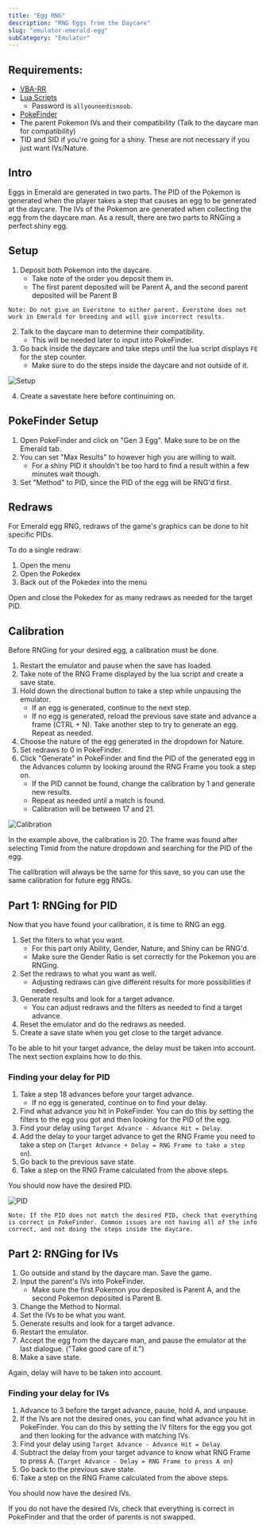 ```yaml
---
title: "Egg RNG"
description: "RNG Eggs from the Daycare"
slug: "emulator-emerald-egg"
subCategory: "Emulator"
---
```


## Requirements:

- [VBA-RR](https://code.google.com/archive/p/vba-rerecording/downloads)
- [Lua Scripts](https://pokerng.forumcommunity.net/?t=56443955&p=396434940)
  - Password is `allyouneedisnoob`.
- [PokeFinder](https://github.com/Admiral-Fish/PokeFinder/releases)
- The parent Pokemon IVs and their compatibility (Talk to the daycare man for compatibility)
- TID and SID if you're going for a shiny. These are not necessary if you just want IVs/Nature.

## Intro

Eggs in Emerald are generated in two parts. The PID of the Pokemon is generated when the player takes a step that causes an egg to be generated at the daycare. The IVs of the Pokemon are generated when collecting the egg from the daycare man. As a result, there are two parts to RNGing a perfect shiny egg.

## Setup

1. Deposit both Pokemon into the daycare.
   - Take note of the order you deposit them in.
   - The first parent deposited will be Parent A, and the second parent deposited will be Parent B

```
Note: Do not give an Everstone to either parent. Everstone does not work in Emerald for breeding and will give incorrect results.
```

2. Talk to the daycare man to determine their compatibility.
   - This will be needed later to input into PokeFinder.
3. Go back inside the daycare and take steps until the lua script displays `FE` for the step counter.
   - Make sure to do the steps inside the daycare and not outside of it.

![Setup](../../images/Emerald/Egg/Setup.png)

4. Create a savestate here before continuining on.

## PokeFinder Setup

1. Open PokeFinder and click on "Gen 3 Egg". Make sure to be on the Emerald tab.
2. You can set "Max Results" to however high you are willing to wait.
   - For a shiny PID it shouldn't be too hard to find a result within a few minutes wait though.
3. Set "Method" to PID, since the PID of the egg will be RNG'd first.

## Redraws

For Emerald egg RNG, redraws of the game's graphics can be done to hit specific PIDs.

To do a single redraw:

1. Open the menu
2. Open the Pokedex
3. Back out of the Pokedex into the menu

Open and close the Pokedex for as many redraws as needed for the target PID.

## Calibration

Before RNGing for your desired egg, a calibration must be done.

1. Restart the emulator and pause when the save has loaded.
2. Take note of the RNG Frame displayed by the lua script and create a save state.
3. Hold down the directional button to take a step while unpausing the emulator.
   - If an egg is generated, continue to the next step.
   - If no egg is generated, reload the previous save state and advance a frame (CTRL + N). Take another step to try to generate an egg. Repeat as needed.
4. Choose the nature of the egg generated in the dropdown for Nature.
5. Set redraws to 0 in PokeFinder.
6. Click "Generate" in PokeFinder and find the PID of the generated egg in the Advances column by looking around the RNG Frame you took a step on.
   - If the PID cannot be found, change the calibration by 1 and generate new results.
   - Repeat as needed until a match is found.
   - Calibration will be between 17 and 21.

![Calibration](../../images/Emerald/Egg/Calibration.png)

In the example above, the calibration is 20. The frame was found after selecting Timid from the nature dropdown and searching for the PID of the egg.

The calibration will always be the same for this save, so you can use the same calibration for future egg RNGs.

## Part 1: RNGing for PID

Now that you have found your calibration, it is time to RNG an egg.

1. Set the filters to what you want.
   - For this part only Ability, Gender, Nature, and Shiny can be RNG'd.
   - Make sure the Gender Ratio is set correctly for the Pokemon you are RNGing.
2. Set the redraws to what you want as well.
   - Adjusting redraws can give different results for more possibilities if needed.
3. Generate results and look for a target advance.
   - You can adjust redraws and the filters as needed to find a target advance.
4. Reset the emulator and do the redraws as needed.
5. Create a save state when you get close to the target advance.

To be able to hit your target advance, the delay must be taken into account. The next section explains how to do this.

### Finding your delay for PID

1. Take a step 18 advances before your target advance.
   - If no egg is generated, continue on to find your delay.
2. Find what advance you hit in PokeFinder. You can do this by setting the filters to the egg you got and then looking for the PID of the egg.
3. Find your delay using `Target Advance - Advance Hit = Delay`.
4. Add the delay to your target advance to get the RNG Frame you need to take a step on (`Target Advance + Delay = RNG Frame to take a step on`).
5. Go back to the previous save state.
6. Take a step on the RNG Frame calculated from the above steps.

You should now have the desired PID.

![PID](../../images/Emerald/Egg/PID.png)

```
Note: If the PID does not match the desired PID, check that everything is correct in PokeFinder. Common issues are not having all of the info correct, and not doing the steps inside the daycare.
```

## Part 2: RNGing for IVs

1. Go outside and stand by the daycare man. Save the game.
2. Input the parent's IVs into PokeFinder.
   - Make sure the first Pokemon you deposited is Parent A, and the second Pokemon deposited is Parent B.
3. Change the Method to Normal.
4. Set the IVs to be what you want.
5. Generate results and look for a target advance.
6. Restart the emulator.
7. Accept the egg from the daycare man, and pause the emulator at the last dialogue. ("Take good care of it.")
8. Make a save state.

Again, delay will have to be taken into account.

### Finding your delay for IVs

1. Advance to 3 before the target advance, pause, hold A, and unpause.
2. If the IVs are not the desired ones, you can find what advance you hit in PokeFinder. You can do this by setting the IV filters for the egg you got and then looking for the advance with matching IVs.
3. Find your delay using `Target Advance - Advance Hit = Delay`.
4. Subtract the delay from your target advance to know what RNG Frame to press A. (`Target Advance - Delay = RNG Frame to press A on`)
5. Go back to the previous save state.
6. Take a step on the RNG Frame calculated from the above steps.

You should now have the desired IVs.

If you do not have the desired IVs, check that everything is correct in PokeFinder and that the order of parents is not swapped.
